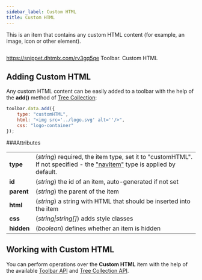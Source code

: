 ```yaml
---
sidebar_label: Custom HTML
title: Custom HTML
---          
```


This is an item that contains any custom HTML content (for example, an image, icon or other element).

<img src="toolbar/htmlcontent.png" alt=""/>

https://snippet.dhtmlx.com/rv3gq5qe	Toolbar. Custom HTML

Adding Custom HTML
-----------------

Any custom HTML content can be easily added to a toolbar with the help of the <strong>add()</strong> method of [Tree Collection](/tree_collection/api/refs/treecollection):

~~~js
toolbar.data.add({
	type: "customHTML",
	html: "<img src='../logo.svg' alt=''/>",
	css: "logo-container"
});
~~~


###Attributes

<table class="webixdoc_links">
	<tbody>
        <tr>
			<td class="webixdoc_links0"><b>type</b></td>
			<td>(<i>string</i>) required, the item type, set it to "customHTML". If not specified - the <a href="https://docs.dhtmlx.com/suite/toolbar__navitem.html">"navItem"</a> type is applied by default.</td>
		</tr>
		<tr>
			<td class="webixdoc_links0"><b>id</b></td>
			<td>(<i>string</i>) the id of an item, auto-generated if not set</td>
		</tr>
		<tr>
			<td class="webixdoc_links0"><b>parent</b></td>
			<td>(<i>string</i>) the parent of the item</td>
		</tr>
		<tr>
			<td class="webixdoc_links0"><b>html</b></td>
			<td>(<i>string</i>) a string with HTML that should be inserted into the item</td>
		</tr>
		<tr>
			<td class="webixdoc_links0"><b>css</b></td>
			<td>(<i>string|string[]</i>) adds style classes</td>
		</tr>
		<tr>
			<td class="webixdoc_links0"><b>hidden</b></td>
			<td>(<i>boolean</i>) defines whether an item is hidden</td>
		</tr>
    </tbody>
</table>



Working with Custom HTML
-----------------------

You can perform operations over the <strong>Custom HTML</strong> item with the help of the available [Toolbar API](/toolbar/api/refs/toolbar) and [Tree Collection API](/tree_collection/api/refs/treecollection).




